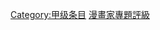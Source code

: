 {{catmore1|[[WikiProject:漫画家|WikiProject:漫画家]]}}
{{Articles by Quality|topic=漫画家|project=漫画家|format=TOC}}
{{empty category}}

[[Category:甲级条目|Category:甲级条目]]
[[Category:漫畫家專題評級|]]